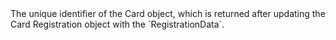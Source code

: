   

  
<ParamField body="CardId" type="string" required>     
The unique identifier of the Card object, which is returned after updating the Card Registration object with the `RegistrationData`.  
</ParamField>